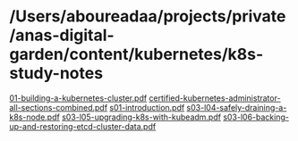 # /Users/aboureadaa/projects/private/anas-digital-garden/content/kubernetes/k8s-study-notes
[01-building-a-kubernetes-cluster.pdf](/Users/aboureadaa/projects/private/anas-digital-garden/content/kubernetes/k8s-study-notes/01-building-a-kubernetes-cluster.pdf)
[certified-kubernetes-administrator-all-sections-combined.pdf](/Users/aboureadaa/projects/private/anas-digital-garden/content/kubernetes/k8s-study-notes/certified-kubernetes-administrator-all-sections-combined.pdf)
[s01-introduction.pdf](/Users/aboureadaa/projects/private/anas-digital-garden/content/kubernetes/k8s-study-notes/s01-introduction.pdf)
[s03-l04-safely-draining-a-k8s-node.pdf](/Users/aboureadaa/projects/private/anas-digital-garden/content/kubernetes/k8s-study-notes/s03-l04-safely-draining-a-k8s-node.pdf)
[s03-l05-upgrading-k8s-with-kubeadm.pdf](/Users/aboureadaa/projects/private/anas-digital-garden/content/kubernetes/k8s-study-notes/s03-l05-upgrading-k8s-with-kubeadm.pdf)
[s03-l06-backing-up-and-restoring-etcd-cluster-data.pdf](/Users/aboureadaa/projects/private/anas-digital-garden/content/kubernetes/k8s-study-notes/s03-l06-backing-up-and-restoring-etcd-cluster-data.pdf)
